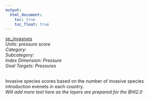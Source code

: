 ```yaml
---
output:
  html_document:
    toc: true
    toc_float: true
---
```


[sp_invasives](https://github.com/OHI-Science/bhi/blob/master/baltic/layers/sp_invasives_bhi2015.csv)\
*Units: pressure score*\
*Category:*\
*Subcategory:*\
*Index Dimension: Pressure*\
*Goal Targets: Pressures*\
<br>

Invasive species scores based on the number of invasive species introduction evenets in each country.\
*Will add more text here as the layers are prepared for the BHI2.0*



<br>

